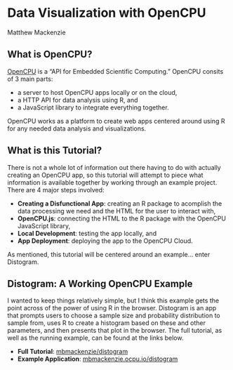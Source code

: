 # Data Visualization with OpenCPU

Matthew Mackenzie

## What is OpenCPU?
[OpenCPU](https://www.opencpu.org/) is a "API for Embedded Scientific Computing." OpenCPU consits of 3 main parts:

- a server to host OpenCPU apps locally or on the cloud,
- a HTTP API for data analysis using R, and
- a JavaScript library to integrate everything together. 

OpenCPU works as a platform to create web apps centered around using R for any needed data analysis and visualizations. 

## What is this Tutorial? 
There is not a whole lot of information out there having to do with actually creating an OpenCPU app, so this tutorial will attempt to piece what information is available together by working through an example project. There are 4 major steps involved:

- **Creating a Disfunctional App**: creating an R package to acomplish the data processing we need and the HTML for the user to interact with, 
- **OpenCPU.js**: connecting the HTML to the R package with the OpenCPU JavaScript library, 
- **Local Development**: testing the app locally, and
- **App Deployment**: deploying the app to the OpenCPU Cloud. 

As mentioned, this tutorial will be centered around an example... enter Distogram. 

## Distogram: A Working OpenCPU Example
I wanted to keep things relatively simple, but I think this example gets the point across of the power of using R in the browser. Distogram is an app that prompts users to choose a sample size and probability distribution to sample from, uses R to create a histogram based on these and other parameters, and then presents that plot in the browser. The full tutorial, as well as the running example, can be found at the links below.

- **Full Tutorial**: [mbmackenzie/distogram](https://github.com/mbmackenzie/distogram){target="_blank"}
- **Example Application**: [mbmackenzie.ocpu.io/distogram](https://mbmackenzie.ocpu.io/distogram){target="_blank"}
